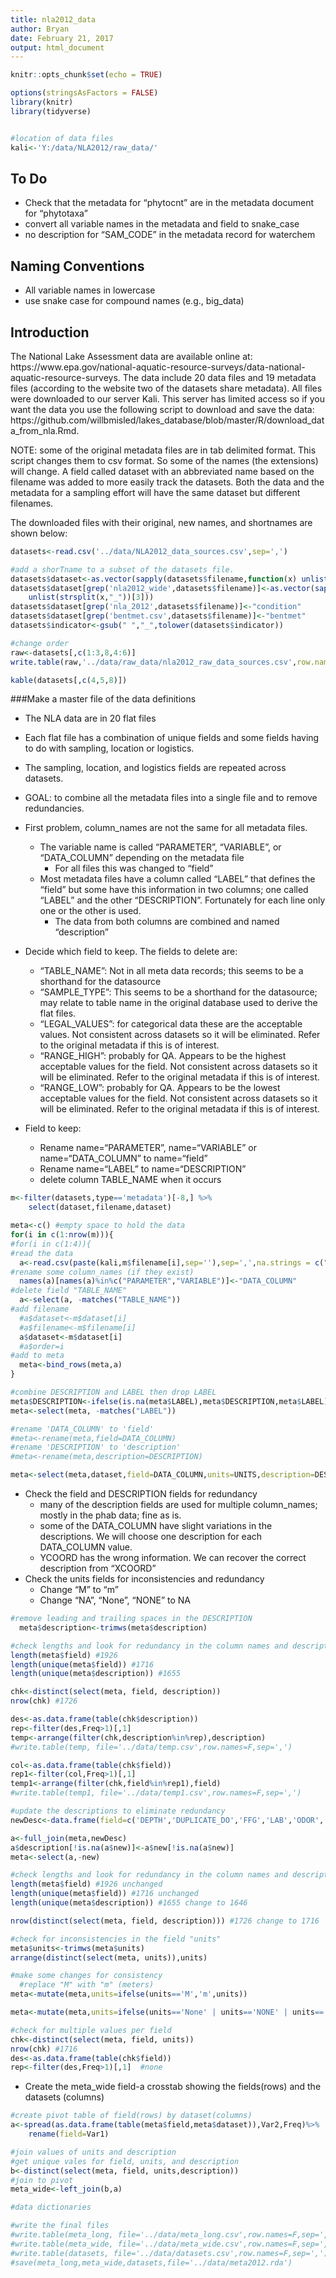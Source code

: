 ```yaml
---
title: nla2012_data
author: Bryan
date: February 21, 2017
output: html_document
---
```


```r
knitr::opts_chunk$set(echo = TRUE)

options(stringsAsFactors = FALSE) 
library(knitr)
library(tidyverse)


#location of data files
kali<-'Y:/data/NLA2012/raw_data/'

```
## To Do
* Check that the metadata for "phytocnt" are in the metadata document for "phytotaxa"
* convert all variable names in the metadata and field to snake_case
* no description for "SAM_CODE" in the metadata record for waterchem

## Naming Conventions
* All variable names in lowercase
* use snake case for compound names (e.g., big_data)


## Introduction

The National Lake Assessment data are available online at: https://www.epa.gov/national-aquatic-resource-surveys/data-national-aquatic-resource-surveys.  The data include 20 data files and 19 metadata files (according to the website two of the datasets share metadata).  All files were downloaded to our server Kali.  This server has limited access so if you want the data you use the following script to download and save the data: https://github.com/willbmisled/lakes_database/blob/master/R/download_data_from_nla.Rmd.  

NOTE: some of the original metadata files are in tab delimited format.  This script changes them to csv format.  So some of the names (the extensions) will change. A field called dataset with an abbreviated name based on the filename was added to more easily track the datasets.  Both the data and the metadata for a sampling effort will have the same dataset but different filenames.


The downloaded files with their original, new names, and shortnames are shown below:


```r
datasets<-read.csv('../data/NLA2012_data_sources.csv',sep=',')

#add a shorTname to a subset of the datasets file.
datasets$dataset<-as.vector(sapply(datasets$filename,function(x) unlist(strsplit(x,"_"))[2]))
datasets$dataset[grep('nla2012_wide',datasets$filename)]<-as.vector(sapply(datasets$filename[grep('nla2012_wide',datasets$filename)],function(x)
    unlist(strsplit(x,"_"))[3]))
datasets$dataset[grep('nla_2012',datasets$filename)]<-"condition"
datasets$dataset[grep('bentmet.csv',datasets$filename)]<-"bentmet"
datasets$indicator<-gsub(" ","_",tolower(datasets$indicator))

#change order
raw<-datasets[,c(1:3,8,4:6)]
write.table(raw,'../data/raw_data/nla2012_raw_data_sources.csv',row.names=F,sep=',')

kable(datasets[,c(4,5,8)])
```

###Make a master file of the data definitions

* The NLA data are in 20 flat files
* Each flat file has a combination of unique fields and some fields having to do with sampling, location or logistics.
* The sampling, location, and logistics fields are repeated across datasets.
* GOAL: to combine all the metadata files into a single file and to remove redundancies.
* First problem, column_names are not the same for all metadata files.  
    - The variable name is called "PARAMETER", "VARIABLE", or "DATA_COLUMN" depending on the metadata file
      - For all files this was changed to "field"
    - Most metadata files have a column called "LABEL" that defines the "field" but some have this information in two columns; one called "LABEL" and the other "DESCRIPTION".  Fortunately for each line only one or the other is used.
      - The data from both columns are combined and named "description"
* Decide which field to keep. The fields to delete are:
    - "TABLE_NAME": Not in all meta data records; this seems to be a shorthand for the datasource
    - "SAMPLE_TYPE": This seems to be a shorthand for the datasource; may relate to table name in the original database used to derive the flat files.
    - "LEGAL_VALUES": for categorical data these are the acceptable values.  Not consistent across datasets so it will be eliminated.  Refer to the original metadata if this is of interest.
    - "RANGE_HIGH": probably for QA. Appears to be the highest acceptable values for the field.  Not consistent across datasets so it will be eliminated.  Refer to the original metadata if this is of interest.
    - "RANGE_LOW": probably for QA. Appears to be the lowest acceptable values for the field.  Not consistent across datasets so it will be eliminated.  Refer to the original metadata if this is of interest.
* Field to keep:
    
   
   
   
    - Rename name="PARAMETER", name="VARIABLE" or name="DATA_COLUMN" to name="field"
    - Rename name="LABEL" to name="DESCRIPTION"
    - delete column TABLE_NAME when it occurs


```r
m<-filter(datasets,type=='metadata')[-8,] %>%
    select(dataset,filename,dataset)

meta<-c() #empty space to hold the data
for(i in c(1:nrow(m))){
#for(i in c(1:4)){
#read the data
  a<-read.csv(paste(kali,m$filename[i],sep=''),sep=',',na.strings = c(""," "))
#rename some column_names (if they exist) 
  names(a)[names(a)%in%c("PARAMETER","VARIABLE")]<-"DATA_COLUMN" 
#delete field "TABLE_NAME"  
  a<-select(a, -matches("TABLE_NAME"))
#add filename
  #a$dataset<-m$dataset[i]
  #a$filename<-m$filename[i]
  a$dataset<-m$dataset[i]
  #a$order=i
#add to meta
  meta<-bind_rows(meta,a)
}

#combine DESCRIPTION and LABEL then drop LABEL
meta$DESCRIPTION<-ifelse(is.na(meta$LABEL),meta$DESCRIPTION,meta$LABEL)
meta<-select(meta, -matches("LABEL"))

#rename 'DATA_COLUMN' to 'field'
#meta<-rename(meta,field=DATA_COLUMN)
#rename 'DESCRIPTION' to 'description'
#meta<-rename(meta,description=DESCRIPTION)

meta<-select(meta,dataset,field=DATA_COLUMN,units=UNITS,description=DESCRIPTION)
```

* Check the field and DESCRIPTION fields for redundancy
    - many of the description fields are used for multiple column_names; mostly in the phab data; fine as is.
    - some of the DATA_COLUMN have slight variations in the descriptions.  We will choose one description for each DATA_COLUMN value.
    - YCOORD has the wrong information.  We can recover the correct description from "XCOORD"
* Check the units fields for inconsistencies and redundancy
    - Change "M" to "m"
    - Change "NA", "None", "NONE" to NA



```r
#remove leading and trailing spaces in the DESCRIPTION
  meta$description<-trimws(meta$description)

#check lengths and look for redundancy in the column names and descriptions
length(meta$field) #1926
length(unique(meta$field)) #1716
length(unique(meta$description)) #1655

chk<-distinct(select(meta, field, description)) 
nrow(chk) #1726

des<-as.data.frame(table(chk$description))
rep<-filter(des,Freq>1)[,1]
temp<-arrange(filter(chk,description%in%rep),description)
#write.table(temp, file='../data/temp.csv',row.names=F,sep=',')

col<-as.data.frame(table(chk$field))
rep1<-filter(col,Freq>1)[,1]
temp1<-arrange(filter(chk,field%in%rep1),field)
#write.table(temp1, file='../data/temp1.csv',row.names=F,sep=',')

#update the descriptions to eliminate redundancy
newDesc<-data.frame(field=c('DEPTH','DUPLICATE_DO','FFG','LAB','ODOR','ODOR_DESC','REVIEWED_BY_INITIAL','TAXA_ID','TOTALHG_RESULT','UID','YCOORD'),new=c('Depth at collection point','Duplicate DO reading taken','Functional feeding group; codes separated by commas if more than one','Lab name','Odor present','Description of odor','Intials of form reviewer','Taxa identification number','Analyte value for sediment mercury for Total Mercury','Unique identifier for sampling event','y-coordinate from US Contiguous Albers Equal Area Conic projection EXCEPT Hawaii sites which are calculated from Hawaii Albers Equal Area Conic projection'))

a<-full_join(meta,newDesc)
a$description[!is.na(a$new)]<-a$new[!is.na(a$new)]
meta<-select(a,-new)

#check lengths and look for redundancy in the column names and descriptions
length(meta$field) #1926 unchanged
length(unique(meta$field)) #1716 unchanged
length(unique(meta$description)) #1655 change to 1646

nrow(distinct(select(meta, field, description))) #1726 change to 1716

#check for inconsistencies in the field "units"
meta$units<-trimws(meta$units)
arrange(distinct(select(meta, units)),units)

#make some changes for consistency
  #replace "M" with "m" (meters)
meta<-mutate(meta,units=ifelse(units=='M','m',units))

meta<-mutate(meta,units=ifelse(units=='None' | units=='NONE' | units=='NA',NA,units))

#check for multiple values per field
chk<-distinct(select(meta, field, units)) 
nrow(chk) #1716
des<-as.data.frame(table(chk$field))
rep<-filter(des,Freq>1)[,1]  #none
```

* Create the meta_wide field-a crosstab showing the fields(rows) and the datasets (columns)

```r
#create pivot table of field(rows) by dataset(columns)
a<-spread(as.data.frame(table(meta$field,meta$dataset)),Var2,Freq)%>%
    rename(field=Var1)

#join values of units and description 
#get unique vales for field, units, and description
b<-distinct(select(meta, field, units,description))
#join to pivot
meta_wide<-left_join(b,a)

#data dictionaries

#write the final files
#write.table(meta_long, file='../data/meta_long.csv',row.names=F,sep=',')
#write.table(meta_wide, file='../data/meta_wide.csv',row.names=F,sep=',')
#write.table(datasets, file='../data/datasets.csv',row.names=F,sep=',')
#save(meta_long,meta_wide,datasets,file='../data/meta2012.rda')
```


